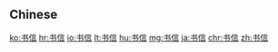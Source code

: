 {{also|書信}}
==Chinese==
{{zh-see|書信}}

[[ko:书信]]
[[hr:书信]]
[[io:书信]]
[[lt:书信]]
[[hu:书信]]
[[mg:书信]]
[[ja:书信]]
[[chr:书信]]
[[zh:书信]]